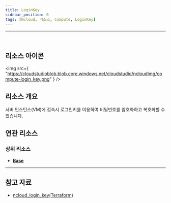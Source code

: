 ```yaml
---
title: LoginKey
sidebar_position: 0
tags: [Ncloud, 리소스, Compute, LoginKey]
---
```


<hr />
<br />

## 리소스 아이콘

<img
    src={
        "https://cloudstudioblob.blob.core.windows.net/cloudstudio/ncloudImg/compute-login_key.png"
    }
/>

## 리소스 개요

서버 인스턴스(VM)에 접속시 로그인키를 이용하여 비밀번호를 암호화하고 복호화할 수 있습니다.

## 연관 리소스

### 상위 리소스

-   [**Base**](https://docs.cstudio.app/docs/resource/ncloud/Base)


---

## 참고 자료
-   [ncloud_login_key(Terraform)](https://registry.terraform.io/providers/NaverCloudPlatform/ncloud/latest/docs/resources/login_key)
